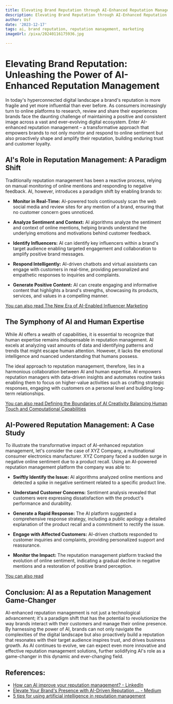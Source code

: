```yaml
---
title: Elevating Brand Reputation through AI-Enhanced Reputation Management
description: Elevating Brand Reputation through AI-Enhanced Reputation Management
author: Usf
date: '2023-12-17'
tags: ai, brand reputation, reputation management, marketing
imageUrl: /pixa/20240116175936.jpg

---
```

# Elevating Brand Reputation: Unleashing the Power of AI-Enhanced Reputation Management

In today's hyperconnected digital landscape a brand's reputation is more fragile and yet more influential than ever before. As consumers increasingly turn to online  platforms to research, review and share  their experiences brands face the daunting  challenge of maintaining a positive and consistent image across a vast and ever-evolving digital ecosystem. Enter AI-enhanced reputation management – a transformative approach that empowers brands to not only monitor and  respond to online sentiment but also proactively shape and amplify their reputation, building enduring trust and customer loyalty.

## AI's  Role in Reputation  Management: A Paradigm Shift

Traditionally reputation management has been a reactive process, relying  on manual monitoring of online mentions and responding to negative feedback.  AI, however,  introduces a paradigm  shift by  enabling brands to:

* **Monitor  in Real-Time:** AI-powered tools  continuously  scan the web social media and review sites for any mention of a brand, ensuring that no  customer  concern goes unnoticed.

* **Analyze Sentiment and Context:** AI algorithms analyze the sentiment and  context of  online mentions, helping  brands understand the underlying emotions and motivations behind customer feedback.

* **Identify Influencers:**  AI can identify key influencers within a brand's target audience enabling targeted engagement and collaboration to  amplify positive brand messages.

* **Respond Intelligently:** AI-driven chatbots and virtual assistants can engage with  customers in real-time, providing personalized  and empathetic responses to inquiries  and complaints.

* **Generate Positive Content:** AI can create engaging and informative content that highlights a brand's strengths, showcasing its products, services, and values in a compelling manner.

[You can also read The New Era of AI-Enabled Influencer Marketing](The%20New%20Era%20of%20AI-Enabled%20Influencer%20Marketing)


## The Symphony of AI and Human Expertise

While  AI offers a wealth of capabilities, it is essential to recognize  that human expertise  remains indispensable in reputation management. AI excels at analyzing vast amounts of data and identifying patterns and trends that might escape human attention. However, it  lacks  the emotional  intelligence and nuanced  understanding that humans possess.

The ideal  approach to reputation  management, therefore, lies  in  a harmonious collaboration between AI and human expertise. AI empowers reputation managers with data-driven insights and automates routine tasks enabling them to focus on higher-value activities such as crafting strategic responses,  engaging with customers on a personal  level  and building long-term relationships.

[You can also read Defining the Boundaries of AI Creativity Balancing Human Touch and Computational  Capabilities](Defining%20the%20Boundaries%20of%20AI%20Creativity%20Balancing%20Human%20Touch%20and%20Computational%20Capabilities)


## AI-Powered Reputation Management: A Case Study

To  illustrate the transformative impact of AI-enhanced reputation  management, let's consider the case of XYZ Company, a multinational consumer electronics  manufacturer. XYZ Company faced a sudden surge  in negative online  sentiment due to a product recall. Using an AI-powered reputation  management platform the company was able to:

* **Swiftly Identify  the Issue:** AI algorithms analyzed online mentions and detected a spike in negative sentiment related to a specific product line.

* **Understand Customer  Concerns:** Sentiment analysis  revealed that customers were  expressing dissatisfaction  with the product's performance and  durability.

* **Generate a Rapid Response:** The AI platform suggested a comprehensive response strategy,  including a public apology a detailed explanation of  the product recall  and a commitment to rectify the issue.

* **Engage with Affected Customers:** AI-driven chatbots responded to customer inquiries and complaints, providing personalized support and reassurance.

* **Monitor the Impact:** The reputation management platform tracked the evolution of online  sentiment, indicating  a gradual decline in negative mentions and a restoration of positive brand perception.

[You can also read ]()


## Conclusion: AI as a Reputation Management Game-Changer

AI-enhanced reputation management is  not just a technological advancement; it's a paradigm shift  that has the potential to revolutionize the way brands interact  with their customers and  manage their online presence. By harnessing the power of AI, brands can not only navigate the complexities of the digital  landscape but also proactively build a reputation that resonates with their target audience inspires trust, and  drives business growth. As AI  continues to evolve, we can expect even more innovative and effective reputation management solutions, further solidifying  AI's role as a  game-changer in this dynamic and ever-changing field.

## References:
- [How can AI improve your reputation management? - LinkedIn](https://www.linkedin.com/advice/1/how-can-ai-improve-your-reputation-management)
- [Elevate Your Brand's Presence with AI-Driven Reputation ... - Medium](https://medium.com/@preeti.saini1056/elevate-your-brands-presence-with-ai-driven-reputation-management-tools-94042e04f2b0)
- [5 tips for using artificial intelligence in reputation management](https://www.agilitypr.com/pr-news/public-relations/5-tips-for-using-artificial-intelligence-in-reputation-management/)
